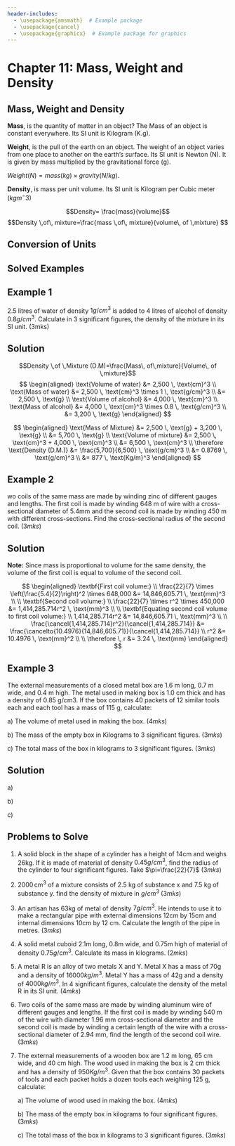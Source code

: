 ```yaml
---
header-includes:
  - \usepackage{amsmath}  # Example package
  - \usepackage{cancel}
  - \usepackage{graphicx}  # Example package for graphics
---
```


# Chapter 11: Mass, Weight and Density {.unnumbered}

## Mass, Weight and Density {.unnumbered}

**Mass**, is the quantity of matter in an object? The Mass of an object
is constant everywhere. Its SI unit is Kilogram (K.g).

**Weight**, is the pull of the earth on an object. The weight of an
object varies from one place to another on the earth's surface. Its SI
unit is Newton (N). It is given by mass multiplied by the gravitational
force (g).

$Weight (N) = mass (kg) \times gravity (N/kg).$

**Density**, is mass per unit volume. Its SI unit is Kilogram per Cubic
meter ($kgm^-3$)

$$Density= \frac{mass}{volume}$$
$$Density \,of\, mixture=\frac{mass \,of\, mixture}{volume\, of \,mixture} $$

::: {.callout-note collapse="false"}
## Conversion of Units

```{=latex}
\begin{equation}
\begin{split}
1 \,tonne &= 1,000\, Kilograms\\
1 \,kilogram &= 1,000 \,grams\\
1g/cm^3& = 1,000 Kg/m^3
\end{split}
\end{equation}
```
:::

## Solved Examples

::: {.callout-note collapse="false"}
## Example 1

2.5 litres of water of density $1g/cm^3$ is added to 4 litres of alcohol
of density $0.8 g/cm^3$. Calculate in 3 significant figures, the density
of the mixture in its SI unit.  (3mks)
:::

::: {.callout-caution collapse="true"}
## Solution

$$Density \,of \,Mixture (D.M)=\frac{Mass\, of\,mixture}{Volume\, of \,mixture}$$
$$
\begin{aligned}
\text{Volume of water} &= 2,500 \, \text{cm}^3 \\
\text{Mass of water} &= 2,500 \, \text{cm}^3 \times 1 \, \text{g/cm}^3 \\
&= 2,500 \, \text{g} \\
\text{Volume of alcohol} &= 4,000 \, \text{cm}^3 \\
\text{Mass of alcohol} &= 4,000 \, \text{cm}^3 \times 0.8 \, \text{g/cm}^3 \\
&= 3,200 \, \text{g}
\end{aligned}
$$

$$
\begin{aligned}
\text{Mass of Mixture} &= 2,500 \, \text{g} + 3,200 \, \text{g} \\
&= 5,700 \, \text{g} \\
\text{Volume of mixture} &= 2,500 \, \text{cm}^3 + 4,000 \, \text{cm}^3 \\
&= 6,500 \, \text{cm}^3 \\
\therefore \text{Density (D.M.)} &= \frac{5,700}{6,500} \, \text{g/cm}^3 \\
&= 0.8769 \, \text{g/cm}^3 \\
&= 877 \, \text{Kg/m}^3
\end{aligned}
$$
:::

::: {.callout-note collapse="false"}
## Example 2

wo coils of the same mass are made by winding zinc of different gauges
and lengths. The first coil is made by winding 648 m of wire with a
cross-sectional diameter of 5.4mm and the second coil is made by winding
450 m with different cross-sections. Find the cross-sectional radius of
the second coil. $(3mks)$
:::

::: {.callout-caution collapse="true"}
## Solution

**Note:** Since mass is proportional to volume for the same density, the
volume of the first coil is equal to volume of the second coil.

$$
\begin{aligned}
\textbf{First coil volume:} \\
\frac{22}{7} \times \left(\frac{5.4}{2}\right)^2 \times 648,000 &= 14,846,605.71 \, \text{mm}^3 \\
\\
\textbf{Second coil volume:} \\
\frac{22}{7} \times r^2 \times 450,000 &= 1,414,285.714r^2 \, \text{mm}^3 \\
\\
\textbf{Equating second coil volume to first coil volume:} \\
1,414,285.714r^2 &= 14,846,605.71 \, \text{mm}^3 \\
\\
\frac{\cancel{1,414,285.714}r^2}{\cancel{1,414,285.714}} &= \frac{\cancelto{10.4976}{14,846,605.71}}{\cancel{1,414,285.714}} \\
r^2 &= 10.4976 \, \text{mm}^2 \\
\\
\therefore \, r &= 3.24 \, \text{mm}
\end{aligned}
$$
:::

::: {.callout-note collapse="false"}
## Example 3

The external measurements of a closed metal box are 1.6 m long, 0.7 m
wide, and 0.4 m high. The metal used in making box is 1.0 cm thick and
has a density of 0.85 g/cm3. If the box contains 40 packets of 12
similar tools each and each tool has a mass of 115 g, calculate:

a\) The volume of metal used in making the box. $(4mks)$

b\) The mass of the empty box in Kilograms to 3 significant figures.
$(3mks)$

c\) The total mass of the box in kilograms to 3 significant figures.
$(3mks)$
:::

::: {.callout-caution collapse="true"}
## Solution

a\) 

```{=latex}
$$
\begin{aligned}
\textbf{Volume of the Cuboid (v):} & \\
v &= \text{Length} \times \text{Width} \times \text{Height} \\
\textbf{External Measurement:} & \\
\text{Length} &= 160 \, \text{cm} \\
\text{Width} &= 70 \, \text{cm} \\
\text{Height} &= 40 \, \text{cm} \\
\textbf{Internal Measurement:} & \\
\text{Thickness} &= 1 \, \text{cm} \\
\text{Internal Length} &= 158 \, \text{cm} \\
\text{Internal Width} &= 68 \, \text{cm} \\
\text{Internal Height} &= 38 \, \text{cm} \\ 
\end{aligned}
$$
```

```{=latex}
\[
\begin{aligned}
\text{Width} &= 68 \, \text{cm} \\
\text{Height} &= 38 \, \text{cm} \\ 
\textbf{External Volume:} \\
160 \times 70 \times 40 &= 448,000 \, \text{cm}^3 \\ 
\textbf{Internal Volume:} \\
158 \times 68 \times 38 &= 408,272 \, \text{cm}^3 \\ 
448,000 \, \text{cm}^3 - 408,272 \, \text{cm}^3 &= 39,728 \, \text{cm}^3 \\ 
\therefore \textbf{Volume of the metal} &= 39,728 \, \text{cm}^3 
\end{aligned}
\]
```

b\) 

```{=latex}
\[
\begin{aligned}
\text{Mass} &= \text{density} \times \text{volume} \\
&= 0.85 \, \text{g/cm}^3 \times 39,728 \, \text{cm}^3 \\ 
&= 33,768.8 \, \text{g} \\ 
\frac{33,768.8}{1000} &= 33.7688 \, \text{Kg} \\ 
\therefore \textbf{Mass of the empty box} &= 33.8 \, \text{Kg}
\end{aligned}
\]
```

c\) 

```{=latex}
\[
\begin{aligned}
\textbf{Mass of tools:} \\
12 \times 40 \times 115 &= 55,200 \, \text{g} \\
\frac{55,200}{1000} &= 55.2 \, \text{Kg} \\
\therefore \textbf{The total Mass} &= 55.2 + 33.8 \\
&= 89.0 \, \text{Kg}
\end{aligned}
\]
```
:::

::: {.callout-note collapse="false"}
## Problems to Solve

1.  A solid block in the shape of a cylinder has a height of 14cm and
    weighs 26kg. If it is made of material of density $0.45g/cm^3$, find
    the radius of the cylinder to four significant figures. Take
    $\pi=\frac{22}{7}$    $(3mks)$

2.  $2000\, \text{cm}^3$ of a mixture consists of 2.5 kg of substance x and 7.5
    kg of substance y. find the density of mixture in $g/cm^3$
     $(3mks)$

3.  An artisan has 63kg of metal of density $7g/cm^3$. He intends to use
    it to make a rectangular pipe with external dimensions 12cm by 15cm
    and internal dimensions 10cm by 12 cm. Calculate the length of the
    pipe in metres.  $(3mks)$

4.  A solid metal cuboid 2.1m long, 0.8m wide, and 0.75m high of
    material of density $0.75g/cm^3$. Calculate its mass in kilograms.
     $(2mks)$

5.  A metal R is an alloy of two metals X and Y. Metal X has a mass of
    70g and a density of $16000kg/m^3$. Metal Y has a mass of 42g and a
    density of $4000 kg/m^3$. In 4 significant figures, calculate the
    density of the metal R in its SI unit.  $(4mks)$

6.  Two coils of the same mass are made by winding aluminum wire of
    different gauges and lengths. If the first coil is made by winding
    540 m of the wire with diameter 1.96 mm cross-sectional diameter and
    the second coil is made by winding a certain length of the wire with
    a cross-sectional diameter of 2.94 mm, find the length of the second
    coil wire.  $(3mks)$

7.  The external measurements of a wooden box are 1.2 m long, 65 cm
    wide, and 40 cm high. The wood used in making the box is 2 cm thick
    and has a density of $950 Kg/m^3$. Given that the box contains 30
    packets of tools and each packet holds a dozen tools each weighing
    125 g, calculate:

    a\) The volume of wood used in making the box.  $(4mks)$

    b\) The mass of the empty box in kilograms to four significant
    figures. $(3mks)$

    c\) The total mass of the box in kilograms to 3 significant figures.
    $(3mks)$
:::
